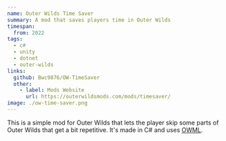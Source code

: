 ```yaml
---
name: Outer Wilds Time Saver
summary: A mod that saves players time in Outer Wilds
timespan:
  from: 2022
tags:
  - c#
  - unity
  - dotnet
  - outer-wilds
links:
  github: Bwc9876/OW-TimeSaver
  other:
    - label: Mods Website
      url: https://outerwildsmods.com/mods/timesaver/
image: ./ow-time-saver.png
---
```



This is a simple mod for Outer Wilds that lets the player skip some parts of
Outer Wilds that get a bit repetitive.
It's made in C# and uses [OWML](https://owml.outerwildsmods.com/).
